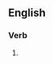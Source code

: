 ==English==

===Verb===
{{head|en|simple past form|cat2=second-person singular forms}}

# {{context|archaic|lang=en}} {{form of|second-person singular simple past|break|lang=en}}